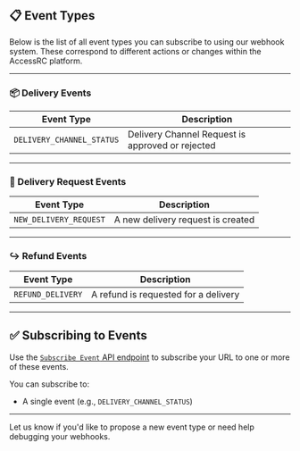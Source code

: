 ## 📋 Event Types

Below is the list of all event types you can subscribe to using our webhook system. These correspond to different actions or changes within the AccessRC platform.

---

### 📦 Delivery Events

| Event Type                | Description                                      |
|---------------------------|--------------------------------------------------|
| `DELIVERY_CHANNEL_STATUS` | Delivery Channel Request is approved or rejected |

---

### 🎯 Delivery Request Events

| Event Type              | Description                            |
|-------------------------|----------------------------------------|
| `NEW_DELIVERY_REQUEST`  | A new delivery request is created      |

---

### ↪️ Refund Events

| Event Type              | Description                            |
|-------------------------|----------------------------------------|
| `REFUND_DELIVERY`       | A refund is requested for a delivery   |


---

## ✅ Subscribing to Events

Use the [`Subscribe Event` API endpoint](../../api-reference/endpoint/event_subscribe) to subscribe your URL to one or more of these events.

You can subscribe to:
- A single event (e.g., `DELIVERY_CHANNEL_STATUS`)

---

Let us know if you'd like to propose a new event type or need help debugging your webhooks.